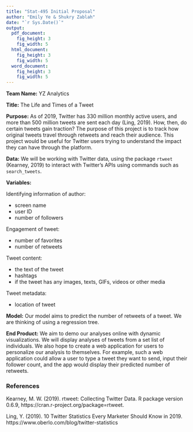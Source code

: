 ```yaml
---
title: "Stat-495 Initial Proposal"
author: "Emily Ye & Shukry Zablah"
date: "`r Sys.Date()`"
output: 
  pdf_document:
    fig_height: 3
    fig_width: 5
  html_document:
    fig_height: 3
    fig_width: 5
  word_document:
    fig_height: 3
    fig_width: 5
---
```


**Team Name:** YZ Analytics

**Title:** The Life and Times of a Tweet

**Purpose:** As of 2019, Twitter has 330 million monthly active users, and more than 500 million tweets are sent each day (Ling, 2019). How, then, do certain tweets gain traction? The purpose of this project is to track how original tweets travel through retweets and reach their audience. This project would be useful for Twitter users trying to understand the impact they can have through the platform.

**Data:** We will be working with Twitter data, using the package ``rtweet`` (Kearney, 2019) to interact with Twitter's APIs using commands such as `search_tweets`.

**Variables:**

Identifying information of author:

* screen name
* user ID
* number of followers

Engagement of tweet:

* number of favorites
* number of retweets

Tweet content:

* the text of the tweet
* hashtags
* if the tweet has any images, texts, GIFs, videos or other media

Tweet metadata:

* location of tweet 

**Model:** Our model aims to predict the number of retweets of a tweet. We are thinking of using a regression tree.

**End Product:** We aim to demo our analyses online with dynamic visualizations. We will display analyses of tweets from a set list of individuals. We also hope to create a web application for users to personalize our analysis to themselves. For example, such a web application could allow a user to type a tweet they want to send, input their follower count, and the app would display their predicted number of retweets.

### References

Kearney, M. W. (2019). rtweet: Collecting Twitter Data. R package version 0.6.9, https://cran.r-project.org/package=rtweet.

Ling, Y. (2019). 10 Twitter Statistics Every Marketer Should Know in 2019. https://www.oberlo.com/blog/twitter-statistics